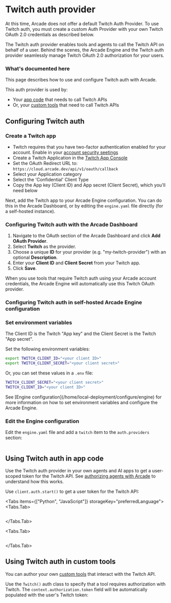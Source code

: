
# Twitch auth provider

<Note>
  At this time, Arcade does not offer a default Twitch Auth Provider. To use
  Twitch auth, you must create a custom Auth Provider with your own Twitch
  OAuth 2.0 credentials as described below.
</Note>

The Twitch auth provider enables tools and agents to call the Twitch API on behalf of a user. Behind the scenes, the Arcade Engine and the Twitch auth provider seamlessly manage Twitch OAuth 2.0 authorization for your users.

### What's documented here

This page describes how to use and configure Twitch auth with Arcade.

This auth provider is used by:

- Your [app code](#using-twitch-auth-in-app-code) that needs to call Twitch APIs
- Or, your [custom tools](#using-twitch-auth-in-custom-tools) that need to call Twitch APIs

## Configuring Twitch auth

### Create a Twitch app

- Twitch requires that you have two-factor authentication enabled for your account. Enable in your [account security seetings](https://www.twitch.tv/settings/security)
- Create a Twitch Application in the [Twitch App Console](https://dev.twitch.tv/console/apps)
- Set the OAuth Redirect URL to: `https://cloud.arcade.dev/api/v1/oauth/callback`
- Select your Application category
- Select the 'Confidential' Client Type
- Copy the App key (Client ID) and App secret (Client Secret), which you'll need below

Next, add the Twitch app to your Arcade Engine configuration. You can do this in the Arcade Dashboard, or by editing the `engine.yaml` file directly (for a self-hosted instance).

### Configuring Twitch auth with the Arcade Dashboard

1. Navigate to the OAuth section of the Arcade Dashboard and click **Add OAuth Provider**.
2. Select **Twitch** as the provider.
3. Choose a unique **ID** for your provider (e.g. "my-twitch-provider") with an optional **Description**.
4. Enter your **Client ID** and **Client Secret** from your Twitch app.
5. Click **Save**.

When you use tools that require Twitch auth using your Arcade account credentials, the Arcade Engine will automatically use this Twitch OAuth provider.

### Configuring Twitch auth in self-hosted Arcade Engine configuration

<Steps>

### Set environment variables

<Note>
  The Client ID is the Twitch "App key" and the Client Secret is the Twitch
  "App secret".
</Note>

Set the following environment variables:

```bash
export TWITCH_CLIENT_ID="<your client ID>"
export TWITCH_CLIENT_SECRET="<your client secret>"
```

Or, you can set these values in a `.env` file:

```bash
TWITCH_CLIENT_SECRET="<your client secret>"
TWITCH_CLIENT_ID="<your client ID>"
```

<Tip>
  See [Engine configuration](/home/local-deployment/configure/engine) for more information on how
  to set environment variables and configure the Arcade Engine.
</Tip>

### Edit the Engine configuration

Edit the `engine.yaml` file and add a `twitch` item to the `auth.providers` section:

```yaml file=<rootDir>/examples/code/integrations/twitch/config_provider.engine.yaml {3-9}

```

</Steps>

## Using Twitch auth in app code

Use the Twitch auth provider in your own agents and AI apps to get a user-scoped token for the Twitch API. See [authorizing agents with Arcade](/home/auth/how-arcade-helps) to understand how this works.

Use `client.auth.start()` to get a user token for the Twitch API:

<Tabs items={["Python", "JavaScript"]} storageKey="preferredLanguage">
<Tabs.Tab>

```python file=<rootDir>/examples/code/integrations/twitch/custom_auth.py {8-12}

```

</Tabs.Tab>

<Tabs.Tab>

```javascript file=<rootDir>/examples/code/integrations/twitch/custom_auth.js {8-10}

```

</Tabs.Tab>

</Tabs>

## Using Twitch auth in custom tools

You can author your own [custom tools](/home/build-tools/create-a-toolkit) that interact with the Twitch API.

Use the `Twitch()` auth class to specify that a tool requires authorization with Twitch. The `context.authorization.token` field will be automatically populated with the user's Twitch token:

```python file=<rootDir>/examples/code/integrations/twitch/custom_tool.py {5-6,9-13,36}

```

<ToolFooter pipPackageName="arcade_twitch" />
